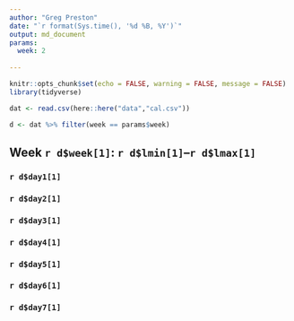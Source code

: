 ```yaml
---
author: "Greg Preston"
date: "`r format(Sys.time(), '%d %B, %Y')`"
output: md_document
params:
  week: 2
  
---
```


```r

knitr::opts_chunk$set(echo = FALSE, warning = FALSE, message = FALSE)
library(tidyverse)

dat <- read.csv(here::here("data","cal.csv"))

d <- dat %>% filter(week == params$week)

```


## Week `r d$week[1]`: `r d$lmin[1]`--`r d$lmax[1]`


### `r d$day1[1]`
<!-- Monday --> 
  
### `r d$day2[1]`
<!-- Tuesday --> 
  
### `r d$day3[1]`
<!-- Wednesday --> 
  
### `r d$day4[1]`
<!-- Thursday --> 
  
### `r d$day5[1]`
<!-- Friday --> 
  
### `r d$day6[1]`
<!-- Saturday --> 
  
### `r d$day7[1]`
<!-- Sunday --> 
  